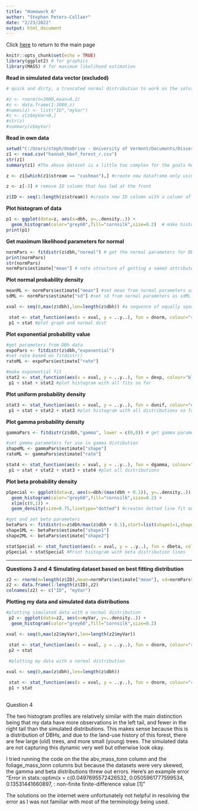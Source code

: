 ```yaml
---
title: "Homework 6"
author: "Stephen Peters-Collaer"
date: "2/23/2022"
output: html_document
---
```

Click [here](index.html) to return to the main page
```r
knitr::opts_chunk$set(echo = TRUE)
library(ggplot2) # for graphics
library(MASS) # for maximum likelihood estimation
```


**Read in simulated data vector (excluded)**
```r
# quick and dirty, a truncated normal distribution to work on the solution set

#z <- rnorm(n=3000,mean=0.2)
#z <- data.frame(1:3000,z)
#names(z) <- list("ID","myVar")
#z <- z[z$myVar>0,]
#str(z)
#summary(z$myVar)

```


**Read in own data**
```r
setwd("C:/Users/steph/OneDrive - University of Vermont/Documents/Dissertation_Research/StreamCarbon") #Set working directory where data is located
z1 <- read.csv("hannah_hbef_forest_r.csv")
str(z1)
summary(z1) #The above dataset is a little too complex for the goals here, so I'm going to create a new, simplified dataframe that only has one site 

z <- z1[which(z1$stream == "cushman"),] #create new dataframe only using stream Cushman

z <- z[-3] # remove ID column that has lwd at the front

z$ID <- seq(1:length(z$stream)) #create new ID column with a column of integers values

```


**Plot histogram of data**
```r
p1 <- ggplot(data=z, aes(x=dbh, y=..density..)) +
  geom_histogram(color="grey60",fill="cornsilk",size=0.2)  # make histogram for DBH
print(p1)
```


**Get maximum likelihood parameters for normal**
```r
normPars <- fitdistr(z$dbh,"normal") # get the normal parameters for DBH variable
print(normPars)
str(normPars)
normPars$estimate["mean"] # note structure of getting a named attribute
```


**Plot normal probability density**
```r
meanML <- normPars$estimate["mean"] #set mean from normal parameters as manML
sdML <- normPars$estimate["sd"] #set sd from normal parameters as sdML

xval <- seq(0,max(z$dbh),len=length(z$dbh)) #a sequence of equally spaced numbers from 0 to the max of the DBH column that is the length of dbh column

 stat <- stat_function(aes(x = xval, y = ..y..), fun = dnorm, colour="red", n = length(z$dbh), args = list(mean = meanML, sd = sdML)) #create normal dist
 p1 + stat #plot graph and normal dist
```


**Plot exponential probability value**
```r
#get parameters from DBh data
expoPars <- fitdistr(z$dbh,"exponential")
#set rate based on fitdistr()
rateML <- expoPars$estimate["rate"]

#make exponential fit
stat2 <- stat_function(aes(x = xval, y = ..y..), fun = dexp, colour="blue", n = length(z$dbh), args = list(rate=rateML))
 p1 + stat + stat2 #plot histogram with all fits so far
```


**Plot uniform probability density**
```r
stat3 <- stat_function(aes(x = xval, y = ..y..), fun = dunif, colour="darkgreen", n = length(z$dbh), args = list(min=min(z$dbh), max=max(z$dbh))) #create uniform distribution line
 p1 + stat + stat2 + stat3 #plot histogram with all distributions so far
```


**Plot gamma probability density**
```r
gammaPars <- fitdistr(z$dbh,"gamma", lower = c(0,0)) # get gamma parameters

#set gamma parameters for use in gamma distibution
shapeML <- gammaPars$estimate["shape"]
rateML <- gammaPars$estimate["rate"]

stat4 <- stat_function(aes(x = xval, y = ..y..), fun = dgamma, colour="brown", n = length(z$dbh), args = list(shape=shapeML, rate=rateML))
 p1 + stat + stat2 + stat3 + stat4 #plot all distributions
```


**Plot beta probability density**
```r
pSpecial <- ggplot(data=z, aes(x=dbh/(max(dbh + 0.1)), y=..density..)) +
  geom_histogram(color="grey60",fill="cornsilk",size=0.2) + 
  xlim(c(0,1)) +
  geom_density(size=0.75,linetype="dotted") #creates dotted line fit on histogram

#get and set beta parameters
betaPars <- fitdistr(x=z$dbh/max(z$dbh + 0.1),start=list(shape1=1,shape2=2),"beta", lower = c(0,0))
shape1ML <- betaPars$estimate["shape1"]
shape2ML <- betaPars$estimate["shape2"]

statSpecial <- stat_function(aes(x = xval, y = ..y..), fun = dbeta, colour="orchid", n = length(z$dbh), args = list(shape1=shape1ML,shape2=shape2ML)) #creates solid pink line fit on histogram
pSpecial + statSpecial #Print histogram with beta distribution lines
```
------------
**Questions 3 and 4**
**Simulating dataset based on best fitting distribution**
```r
z2 <- rnorm(n=length(z$ID),mean=normPars$estimate["mean"], sd=normPars$estimate["sd"])
z2 <- data.frame(1:length(z$ID),z2)
colnames(z2) <- c("ID", "myVar")

```


**Plotting my data and simulated data distributions**
```r
 
#plotting simulated data with a normal distribution
 p2 <- ggplot(data=z2, aes(x=myVar, y=..density..)) +
  geom_histogram(color="grey60",fill="cornsilk",size=0.2) 

xval <- seq(0,max(z2$myVar),len=length(z2$myVar))

 stat <- stat_function(aes(x = xval, y = ..y..), fun = dnorm, colour="red", n = length(z2$myVar), args = list(mean = meanML, sd = sdML))
 p2 + stat
 
 #plotting my data with a normal distribution

xval <- seq(0,max(z$dbh),len=length(z$dbh))

 stat <- stat_function(aes(x = xval, y = ..y..), fun = dnorm, colour="red", n = length(z$dbh), args = list(mean = meanML, sd = sdML))
 p1 + stat
 
```

Question 4

The two histogram profiles are relatively similar with the main distinction being that my data have more observations in the left tail, and fewer in the right tail than the simulated distributions.  This makes sense because this is a distribution of DBHs, and due to the land-use history of this forest, there are few large (old) trees, and more small (young) trees.  The simulated data are not capturing this dynamic very well but otherwise look okay.


I tried running the code on the the abv_mass_tonn column and the foliage_mass_tonn columns but because the datasets were very skewed, the gamma and beta distributions threw out errors.   Here's an example error "Error in stats::optim(x = c(0.0497695572426532, 0.0505961777599534, 0.13531441660897,  : non-finite finite-difference value [1]"

The solutions on the internet were unfortunately not helpful in resolving the error as I was not familiar with most of the terminology being used.

